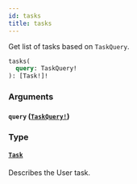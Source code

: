 ```yaml
---
id: tasks
title: tasks
---
```


Get list of tasks based on `TaskQuery`.

```graphql
tasks(
  query: TaskQuery!
): [Task!]!

```

### Arguments

#### `query` ([`TaskQuery!`](/docs/apis-clients/tasklist-api/inputs/task-query))

### Type

#### [`Task`](/docs/apis-clients/tasklist-api/objects/task)

Describes the User task.
